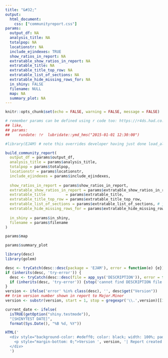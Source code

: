```yaml
---
title: "&#32;"
output: 
  html_document:
    css: ["communityreport.css"]
params:
  output_df: NA
  analysis_title: NA
  totalpop: NA
  locationstr: NA
  include_ejindexes: TRUE
  show_ratios_in_report: NA
  extratable_show_ratios_in_report: NA
  extratable_title: NA
  extratable_title_top_row: NA
  extratable_list_of_sections: NA
  extratable_hide_missing_rows_for: NA
  in_shiny: FALSE
  filename: NULL
  map: NA
  summary_plot: NA
---
```


```r
knitr::opts_chunk$set(echo = FALSE, warning = FALSE, message = FALSE)

# remember params can be defined using r code too: https://r4ds.had.co.nz/r-markdown.html#parameters
## like, 
## params:
##    rundate: !r  lubridate::ymd_hms("2015-01-01 12:30:00")
```

```r

#library(EJAM) # note this overrides developer having just done load_all() !

build_community_report(
  output_df = params$output_df,
  analysis_title = params$analysis_title,
  totalpop = params$totalpop,
  locationstr = params$locationstr,
  include_ejindexes = params$include_ejindexes,
  
  show_ratios_in_report = params$show_ratios_in_report,
  extratable_show_ratios_in_report = params$extratable_show_ratios_in_report,
  extratable_title         = params$extratable_title,
  extratable_title_top_row = params$extratable_title_top_row,
  extratable_list_of_sections = params$extratable_list_of_sections, # just use default
  extratable_hide_missing_rows_for = params$extratable_hide_missing_rows_for, # just use default
  
  in_shiny = params$in_shiny,
  filename = params$filename
)
```

```r

params$map

```

```r

params$summary_plot
```



```r

library(desc)
library(golem)

desc <- tryCatch(desc::desc(package = 'EJAM'), error = function(e) {e})
if (inherits(desc, 'try-error')) {
  desc <- tryCatch(desc::desc(file = app_sys('DESCRIPTION')), error = function(e) {e})
  if (inherits(desc, 'try-error')) {stop('cannot find DESCRIPTION file for EJAM package')}
}
version <- ifelse('error' %in% class(desc), '', desc$get("Version"))
## trim version number shown in report to Major.Minor
version <- substr(version, start = 1, stop = gregexpr('\\.',version)[[1]][2] - 1)

current_date <- ifelse(
  isTRUE(getOption("shiny.testmode")),
  "[SHINYTEST DATE]",
  format(Sys.Date(), "%B %d, %Y"))

HTML('
  <div style="background-color: #edeff0; color: black; width: 100%; padding: 10px 20px; text-align: right; margin: 10px 0;">
    <p style="margin-bottom: 0;">Version ', version, '| Report created on ', current_date, '</p>
  </div>
  ')
```

